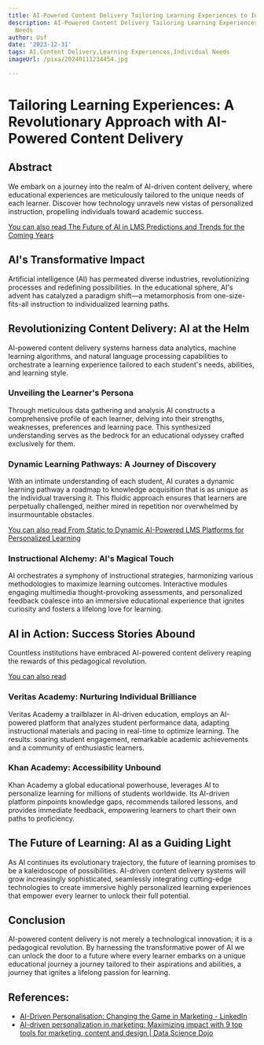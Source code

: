 ```yaml
---
title: AI-Powered Content Delivery Tailoring Learning Experiences to Individual Needs
description: AI-Powered Content Delivery Tailoring Learning Experiences to Individual
  Needs
author: Usf
date: '2023-12-31'
tags: AI,Content Delivery,Learning Experiences,Individual Needs
imageUrl: /pixa/20240111234454.jpg

---
```

# Tailoring Learning Experiences: A Revolutionary Approach  with AI-Powered Content  Delivery

## Abstract

We embark on  a journey into the realm of AI-driven  content delivery, where educational experiences are meticulously tailored to the unique needs of each learner.  Discover how technology unravels new vistas of personalized instruction, propelling  individuals toward academic success.

[You can  also read The Future of AI  in LMS Predictions and Trends for the Coming Years](The%20Future%20of%20AI%20in%20LMS%20Predictions%20and%20Trends%20for%20the%20Coming%20Years)


## AI's Transformative Impact

Artificial intelligence (AI) has permeated diverse industries,  revolutionizing  processes and redefining possibilities.  In the educational sphere, AI's advent has catalyzed a paradigm shift—a metamorphosis from one-size-fits-all instruction to individualized learning paths.

## Revolutionizing Content  Delivery: AI at the Helm

AI-powered content delivery systems harness data analytics, machine learning algorithms, and natural language processing  capabilities  to orchestrate a learning experience tailored to each student's needs, abilities, and learning style.

### Unveiling the Learner's Persona

Through meticulous  data gathering  and analysis AI constructs a comprehensive profile of each learner, delving into their strengths,  weaknesses, preferences and learning pace. This synthesized understanding  serves as the bedrock for an educational odyssey crafted exclusively for them.

### Dynamic Learning Pathways:  A  Journey of Discovery

With an intimate understanding of each student, AI curates a dynamic learning pathway a roadmap to knowledge acquisition that is as unique as the individual traversing it. This fluidic approach ensures that  learners are perpetually challenged, neither mired in repetition nor overwhelmed by insurmountable obstacles.

[You can also  read From Static to Dynamic AI-Powered LMS  Platforms for  Personalized Learning](From%20Static%20to%20Dynamic%20AI-Powered%20LMS%20Platforms%20for%20Personalized%20Learning)


### Instructional Alchemy: AI's Magical Touch

AI orchestrates a symphony of instructional strategies, harmonizing  various methodologies to maximize learning outcomes. Interactive  modules engaging multimedia thought-provoking assessments, and personalized feedback coalesce into an  immersive educational experience that ignites curiosity and fosters a lifelong love for learning.

## AI in  Action: Success  Stories Abound

Countless institutions have embraced AI-powered content delivery reaping the rewards of this pedagogical revolution.

[You can also read ]()


### Veritas Academy: Nurturing Individual Brilliance

Veritas Academy a trailblazer in AI-driven education, employs an AI-powered platform that analyzes student  performance data, adapting instructional materials and pacing in real-time to optimize learning. The results: soaring student engagement, remarkable academic achievements  and a community of enthusiastic  learners.

###  Khan Academy: Accessibility Unbound

Khan Academy a global educational powerhouse, leverages AI to  personalize learning  for millions of students worldwide.  Its AI-driven platform pinpoints knowledge gaps, recommends tailored lessons, and provides immediate feedback, empowering learners to  chart their own paths  to proficiency.

## The Future of Learning: AI as a Guiding Light

As AI continues  its evolutionary trajectory, the future of  learning promises to be  a kaleidoscope of possibilities. AI-driven content delivery  systems will grow increasingly sophisticated, seamlessly integrating cutting-edge technologies to create immersive highly personalized learning experiences that empower every learner to unlock their full potential.

## Conclusion

AI-powered content delivery is not  merely a technological innovation; it is a pedagogical  revolution. By  harnessing the transformative power of AI we can unlock  the door to a future where every  learner embarks on a unique  educational journey a journey tailored to their aspirations and abilities, a journey that ignites a  lifelong passion for learning.

## References:
- [AI-Driven Personalisation: Changing the Game in Marketing - LinkedIn](https://www.linkedin.com/pulse/ai-driven-personalisation-changing-game-marketing-edward-salvatierra)
- [AI-driven personalization in marketing: Maximizing impact with 9 top tools for marketing, content and design | Data Science Dojo](https://datasciencedojo.com/blog/ai-driven-personalization/)

